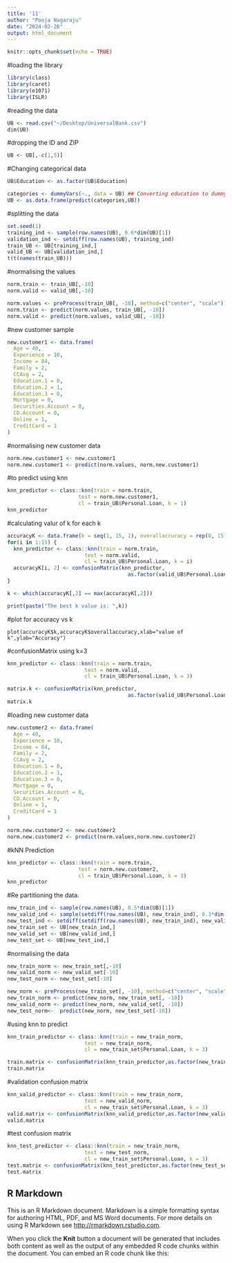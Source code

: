 ```yaml
---
title: '11'
author: "Pooja Nagaraju"
date: "2024-02-26"
output: html_document
---
```



```r
knitr::opts_chunk$set(echo = TRUE)
```

#loading the library
```r
library(class)
library(caret)
library(e1071)
library(ISLR)
```

#reading the data
```r
UB <- read.csv("~/Desktop/UniversalBank.csv")
dim(UB)
```

#dropping the ID and ZIP
```r
UB <- UB[,-c(1,5)]
```

#Changing categorical data
```r
UB$Education <- as.factor(UB$Education)

categories <- dummyVars(~., data = UB) ## Converting education to dummy categories
UB <- as.data.frame(predict(categories,UB))
```

#splitting the data
```r
set.seed(1)  
training_ind <- sample(row.names(UB), 0.6*dim(UB)[1])
validation_ind <- setdiff(row.names(UB), training_ind)  
train_UB <- UB[training_ind,]
valid_UB <- UB[validation_ind,]
t(t(names(train_UB)))
```


#normalising the values
```r
norm.train <- train_UB[,-10] 
norm.valid <- valid_UB[,-10]

norm.values <- preProcess(train_UB[, -10], method=c("center", "scale"))
norm.train <- predict(norm.values, train_UB[, -10])
norm.valid <- predict(norm.values, valid_UB[, -10])
```

#new customer sample
```r
new.customer1 <- data.frame(
  Age = 40,
  Experience = 10,
  Income = 84,
  Family = 2,
  CCAvg = 2,
  Education.1 = 0,
  Education.2 = 1,
  Education.3 = 0,
  Mortgage = 0,
  Securities.Account = 0,
  CD.Account = 0,
  Online = 1,
  CreditCard = 1
)
```

#normalising new customer data
```r
norm.new.customer1 <- new.customer1
norm.new.customer1 <- predict(norm.values, norm.new.customer1)

```



#to predict using knn
```r

knn_predictor <- class::knn(train = norm.train, 
                       test = norm.new.customer1, 
                       cl = train_UB$Personal.Loan, k = 1)
knn_predictor

```

#calculating valur of k for each k
```r
accuracyK <- data.frame(k = seq(1, 15, 1), overallaccuracy = rep(0, 15))
for(i in 1:15) {
  knn_predictor <- class::knn(train = norm.train, 
                         test = norm.valid, 
                         cl = train_UB$Personal.Loan, k = i)
  accuracyK[i, 2] <- confusionMatrix(knn_predictor, 
                                       as.factor(valid_UB$Personal.Loan),positive = "1")$overall[1]
}

k <- which(accuracyK[,2] == max(accuracyK[,2])) 

print(paste("The best k value is: ",k))
```

#plot for accuracy vs k
```{}
plot(accuracyK$k,accuracyK$overallaccuracy,xlab="value of k",ylab="Accuracy")
```

#confusionMatrix using k=3
```r
knn_predictor <- class::knn(train = norm.train, 
                         test = norm.valid, 
                         cl = train_UB$Personal.Loan, k = 3)

matrix.k <- confusionMatrix(knn_predictor, 
                                       as.factor(valid_UB$Personal.Loan),positive = "1")
matrix.k
```

#loading new customer data
```r
new.customer2 <- data.frame(
  Age = 40,
  Experience = 10,
  Income = 84,
  Family = 2,
  CCAvg = 2,
  Education.1 = 0,
  Education.2 = 1,
  Education.3 = 0,
  Mortgage = 0,
  Securities.Account = 0,
  CD.Account = 0,
  Online = 1,
  CreditCard = 1
)

norm.new.customer2 <- new.customer2
norm.new.customer2 <- predict(norm.values,norm.new.customer2)
```



#kNN Prediction
```r
knn_predictor <- class::knn(train = norm.train, 
                       test = norm.new.customer2, 
                       cl = train_UB$Personal.Loan, k = 3)
knn_predictor
```


#Re partitioning the data.
```r
new_train_ind <- sample(row.names(UB), 0.5*dim(UB)[1])
new_valid_ind <- sample(setdiff(row.names(UB), new_train_ind), 0.3*dim(UB)[1])
new_test_ind <- setdiff(setdiff(row.names(UB), new_train_ind), new_valid_ind)
new_train_set <- UB[new_train_ind,]
new_valid_set <- UB[new_valid_ind,]
new_test_set <- UB[new_test_ind,]
```


#normalising the data
```r
new_train_norm <- new_train_set[,-10] 
new_valid_norm <- new_valid_set[-10]
new_test_norm <- new_test_set[-10]

new_norm <- preProcess(new_train_set[, -10], method=c("center", "scale"))
new_train_norm <- predict(new_norm, new_train_set[, -10])
new_valid_norm <- predict(new_norm, new_valid_set[, -10])
new_test_norm<-  predict(new_norm, new_test_set[-10])
```


#using knn to predict
```r
knn_train_predictor <- class::knn(train = new_train_norm, 
                         test = new_train_norm, 
                         cl = new_train_set$Personal.Loan, k = 3)

train.matrix <- confusionMatrix(knn_train_predictor,as.factor(new_train_set$Personal.Loan),positive = "1")
train.matrix
```


#validation confusion matrix
```r
knn_valid_predictor <- class::knn(train = new_train_norm, 
                         test = new_valid_norm, 
                         cl = new_train_set$Personal.Loan, k = 3)
valid.matrix <- confusionMatrix(knn_valid_predictor,as.factor(new_valid_set$Personal.Loan),positive = "1")
valid.matrix
```

#test confusion matrix
```r
knn_test_predictor <- class::knn(train = new_train_norm, 
                         test = new_test_norm, 
                         cl = new_train_set$Personal.Loan, k = 3)
test.matrix <- confusionMatrix(knn_test_predictor,as.factor(new_test_set$Personal.Loan),positive = "1")
test.matrix
```
## R Markdown

This is an R Markdown document. Markdown is a simple formatting syntax for authoring HTML, PDF, and MS Word documents. For more details on using R Markdown see <http://rmarkdown.rstudio.com>.

When you click the **Knit** button a document will be generated that includes both content as well as the output of any embedded R code chunks within the document. You can embed an R code chunk like this:

